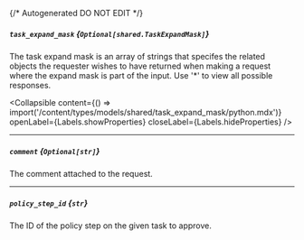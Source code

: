 {/* Autogenerated DO NOT EDIT  */}

##### `task_expand_mask` *{`Optional[shared.TaskExpandMask]`}*
The task expand mask is an array of strings that specifes the related objects the requester wishes to have returned when making a request where the expand mask is part of the input. Use '\*' to view all possible responses.

<Collapsible content={() => import('/content/types/models/shared/task_expand_mask/python.mdx')} openLabel={Labels.showProperties} closeLabel={Labels.hideProperties} />


---
##### `comment` *{`Optional[str]`}*
The comment attached to the request.

---
##### `policy_step_id` *{`str`}*
The ID of the policy step on the given task to approve.


